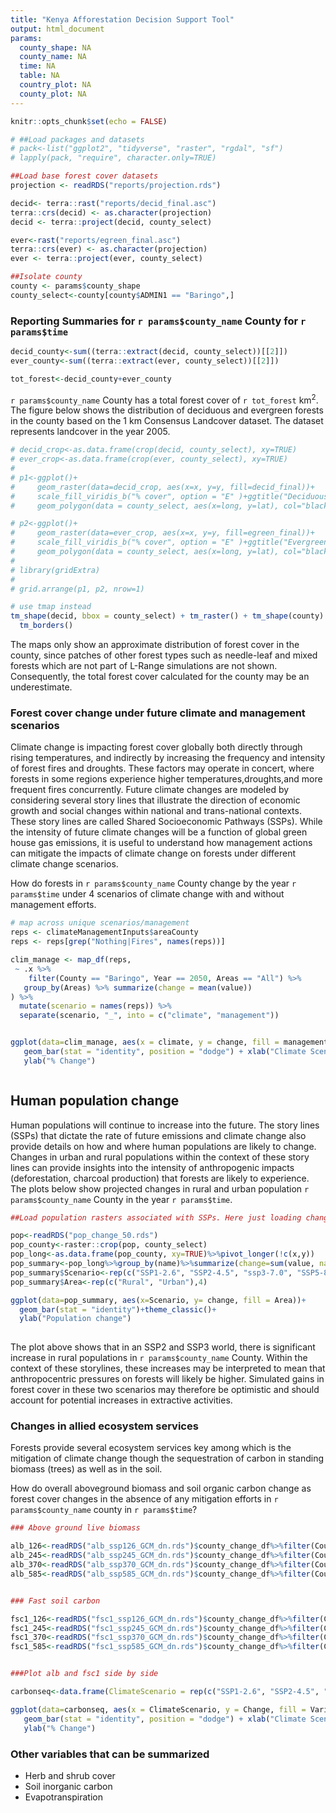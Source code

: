 ```yaml
---
title: "Kenya Afforestation Decision Support Tool"
output: html_document
params:
  county_shape: NA
  county_name: NA
  time: NA
  table: NA
  country_plot: NA
  county_plot: NA
---
```


```r
knitr::opts_chunk$set(echo = FALSE)

# ##Load packages and datasets
# pack<-list("ggplot2", "tidyverse", "raster", "rgdal", "sf")
# lapply(pack, "require", character.only=TRUE)

##Load base forest cover datasets
projection <- readRDS("reports/projection.rds")

decid<- terra::rast("reports/decid_final.asc")
terra::crs(decid) <- as.character(projection)
decid <- terra::project(decid, county_select)

ever<-rast("reports/egreen_final.asc")
terra::crs(ever) <- as.character(projection)
ever <- terra::project(ever, county_select)

##Isolate county 
county <- params$county_shape
county_select<-county[county$ADMIN1 == "Baringo",]

```



### Reporting Summaries for `r params$county_name` County for `r params$time`
```r

decid_county<-sum((terra::extract(decid, county_select))[[2]])
ever_county<-sum((terra::extract(ever, county_select))[[2]])

tot_forest<-decid_county+ever_county
```



`r params$county_name` County has a total forest cover of `r tot_forest` km^2^. The figure below shows the distribution of deciduous and evergreen forests in the county based on the 1 km Consensus Landcover dataset. The dataset represents landcover in the year 2005. 

```r
 
# decid_crop<-as.data.frame(crop(decid, county_select), xy=TRUE)
# ever_crop<-as.data.frame(crop(ever, county_select), xy=TRUE)
# 
# p1<-ggplot()+
#     geom_raster(data=decid_crop, aes(x=x, y=y, fill=decid_final))+
#     scale_fill_viridis_b("% cover", option = "E" )+ggtitle("Deciduous forest")+
#     geom_polygon(data = county_select, aes(x=long, y=lat), col="black", fill=NA)+theme_classic()

# p2<-ggplot()+
#     geom_raster(data=ever_crop, aes(x=x, y=y, fill=egreen_final))+
#     scale_fill_viridis_b("% cover", option = "E" )+ggtitle("Evergreen forest")+
#     geom_polygon(data = county_select, aes(x=long, y=lat), col="black", fill=NA)+theme_classic()
# 
# library(gridExtra)
# 
# grid.arrange(p1, p2, nrow=1)

# use tmap instead
tm_shape(decid, bbox = county_select) + tm_raster() + tm_shape(county) +
  tm_borders()

```

The maps only show an approximate distribution of forest cover in the county, since patches of other forest types such as needle-leaf and mixed forests which are not part of L-Range simulations are not shown. Consequently, the total forest cover calculated for the county may be an underestimate. 

### Forest cover change under future climate and management scenarios

Climate change is impacting forest cover globally both directly through rising temperatures, and indirectly by increasing the frequency and intensity of forest fires and droughts. These factors may operate in concert, where forests in some regions experience higher temperatures,droughts,and more frequent fires concurrently. Future climate changes are modeled by considering several story lines that illustrate the direction of economic growth and social changes within national and trans-national contexts. These story lines are called Shared Socioeconomic Pathways (SSPs). While the intensity of future climate changes will be a function of global green house gas emissions, it is useful to understand how management actions can mitigate the impacts of climate change on forests under different climate change scenarios.

How do forests in `r params$county_name` County change by the year `r params$time` under 4 scenarios of climate change with and without management efforts.

```r

# map across unique scenarios/management
reps <- climateManagementInputs$areaCounty
reps <- reps[grep("Nothing|Fires", names(reps))]

clim_manage <- map_df(reps, 
 ~ .x %>% 
    filter(County == "Baringo", Year == 2050, Areas == "All") %>% 
   group_by(Areas) %>% summarize(change = mean(value))
) %>% 
  mutate(scenario = names(reps)) %>% 
  separate(scenario, "_", into = c("climate", "management"))


ggplot(data=clim_manage, aes(x = climate, y = change, fill = management))+
   geom_bar(stat = "identity", position = "dodge") + xlab("Climate Scenario")+
   ylab("% Change")



```

## Human population change

Human populations will continue to increase into the future. The story lines (SSPs) that dictate the rate of future emissions and climate change also provide details on how and where human populations are likely to change. Changes in urban and rural populations within the context of these story lines can provide insights into the intensity of anthropogenic impacts (deforestation, charcoal production) that forests are likely to experience. The plots below show projected changes in rural and urban population `r params$county_name` County in the year `r params$time`.

```r
##Load population rasters associated with SSPs. Here just loading change in the year 2050

pop<-readRDS("pop_change_50.rds")
pop_county<-raster::crop(pop, county_select)
pop_long<-as.data.frame(pop_county, xy=TRUE)%>%pivot_longer(!c(x,y))
pop_summary<-pop_long%>%group_by(name)%>%summarize(change=sum(value, na.rm=TRUE))
pop_summary$Scenario<-rep(c("SSP1-2.6", "SSP2-4.5", "ssp3-7.0", "SSP5-8.5"),each=2)
pop_summary$Area<-rep(c("Rural", "Urban"),4)

ggplot(data=pop_summary, aes(x=Scenario, y= change, fill = Area))+
  geom_bar(stat = "identity")+theme_classic()+
  ylab("Population change")
  

```

The plot above shows that in an SSP2 and SSP3 world, there is significant increase in rural populations in `r params$county_name` County. Within the context of these storylines, these increases may be interpreted to mean that anthropocentric pressures on forests will likely be higher. Simulated gains in forest cover in these two scenarios may therefore be optimistic and should account for potential increases in extractive activities.


### Changes in allied ecosystem services

Forests provide several ecosystem services key among which is the mitigation of climate change though the sequestration of carbon in standing biomass (trees) as well as in the soil. 

How do overall aboveground biomass and soil organic carbon change as forest cover changes in the absence of any mitigation efforts in `r params$county_name` county in `r params$time`?

```r
### Above ground live biomass

alb_126<-readRDS("alb_ssp126_GCM_dn.rds")$county_change_df%>%filter(County == "Baringo", name == 2050, areas == "All" )%>%group_by(areas)%>%summarize(change= mean(value))
alb_245<-readRDS("alb_ssp245_GCM_dn.rds")$county_change_df%>%filter(County == "Baringo", name == 2050, areas == "All" )%>%group_by(areas)%>%summarize(change= mean(value))
alb_370<-readRDS("alb_ssp370_GCM_dn.rds")$county_change_df%>%filter(County == "Baringo", name == 2050, areas == "All" )%>%group_by(areas)%>%summarize(change= mean(value))
alb_585<-readRDS("alb_ssp585_GCM_dn.rds")$county_change_df%>%filter(County == "Baringo", name == 2050, areas == "All" )%>%group_by(areas)%>%summarize(change= mean(value))


### Fast soil carbon

fsc1_126<-readRDS("fsc1_ssp126_GCM_dn.rds")$county_change_df%>%filter(County == "Baringo", name == 2050, areas == "All" )%>%group_by(areas)%>%summarize(change= mean(value))
fsc1_245<-readRDS("fsc1_ssp245_GCM_dn.rds")$county_change_df%>%filter(County == "Baringo", name == 2050, areas == "All" )%>%group_by(areas)%>%summarize(change= mean(value))
fsc1_370<-readRDS("fsc1_ssp370_GCM_dn.rds")$county_change_df%>%filter(County == "Baringo", name == 2050, areas == "All" )%>%group_by(areas)%>%summarize(change= mean(value))
fsc1_585<-readRDS("fsc1_ssp585_GCM_dn.rds")$county_change_df%>%filter(County == "Baringo", name == 2050, areas == "All" )%>%group_by(areas)%>%summarize(change= mean(value))


###Plot alb and fsc1 side by side

carbonseq<-data.frame(ClimateScenario = rep(c("SSP1-2.6", "SSP2-4.5", "SSP3-7.0",               "SSP5-8.5"),each=2),Variable = rep(rep(c("Biomass", "Soil organic carbon"), 2),4),Change = c(alb_126$change, fsc1_126$change, alb_245$change, fsc1_245$change, alb_370$change, fsc1_370$change, alb_585$change, fsc1_585$change))

ggplot(data=carbonseq, aes(x = ClimateScenario, y = Change, fill = Variable))+
   geom_bar(stat = "identity", position = "dodge") + xlab("Climate Scenario")+
   ylab("% Change")

```

### Other variables that can be summarized

* Herb and shrub cover
* Soil inorganic carbon
* Evapotranspiration

